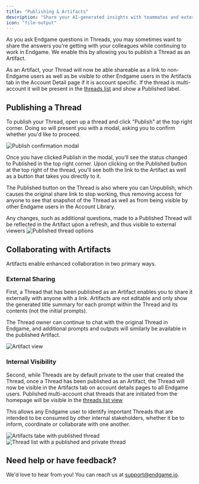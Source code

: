 ```yaml
---
title: "Publishing & Artifacts"
description: "Share your AI-generated insights with teammates and external stakeholders"
icon: "file-output"
---
```


As you ask Endgame questions in Threads, you may sometimes want to share the answers you're getting with your colleagues while continuing to work in Endgame. We enable this by allowing you to publish a Thread as an Artifact.

As an Artifact, your Thread will now be able shareable as a link to non-Endgame users as well as be visible to other Endgame users in the Artifacts tab in the Account Detail page if it is account specific. If the thread is multi-account it will be present in the [threads list](https://app.endgame.io/threads) and show a Published label. 

## Publishing a Thread

To publish your Thread, open up a thread and click "Publish" at the top right corner. Doing so will present you with a modal, asking you to confirm whether you'd like to proceed.

<Frame caption="Confirmation dialog when publishing a Thread as an Artifact">
  <img
    src="/images/Screenshot_2025-06-24_at_1.17.31_PM.png"
    alt="Publish confirmation modal"
    className="rounded-lg"
  />
</Frame>

Once you have clicked Publish in the modal, you'll see the status changed to Published in the top right corner. Upon clicking on the Published button at the top right of the thread, you'll see both the link to the Artifact as well as a button that takes you directly to it.

The Published button on the Thread is also where you can Unpublish, which causes the original share link to stop working, thus removing access for anyone to see that snapshot of the Thread as well as from being visible by other Endgame users in the Account Library.

<Note>
  Any changes, such as additional questions, made to a Published Thread will be
  reflected in the Artifact upon a refresh, and thus visible to external viewers
</Note>

<Frame caption="Options available after publishing - share link and unpublish controls">
  <img
    src="/images/Screenshot_2025-06-24_at_1.18.56_PM.png"
    alt="Published thread options"
    className="rounded-lg"
  />
</Frame>

## Collaborating with Artifacts

Artifacts enable enhanced collaboration in two primary ways.

### External Sharing

First, a Thread that has been published as an Artifact enables you to share it externally with anyone with a link. Artifacts are not editable and only show the generated title summary for each prompt within the Thread and its contents (not the initial prompts).

The Thread owner can continue to chat with the original Thread in Endgame, and additional prompts and outputs will similarly be available in the published Artifact.

<Frame caption="How an Artifact appears to external viewers with read-only access">
  <img
    src="/images/35961a84-d9fe-42a2-8d01-98bc11595150.png"
    alt="Artifact view"
    className="rounded-lg"
  />
</Frame>

### Internal Visibility

Second, while Threads are by default private to the user that created the Thread, once a Thread has been published as an Artifact, the Thread will now be visible in the Artifacts tab on account details pages to all Endgame users. Published multi-account chat threads that are initiated from the homepage will be visible in the [threads list view](https://app.endgame.io/threads)

This allows any Endgame user to identify important Threads that are intended to be consumed by other internal stakeholders, whether it be to inform, coordinate or collaborate with one another.

<Frame caption="Artifacts tab showing a published thread">
  <img
    src="/images/artifacts-9-16-25.png"
    alt="Artifacts tabe with published thread"
    className="rounded-lg"
  />
</Frame>

<Frame caption="Thread list with a published and private thread">
  <img
    src="/images/thread-list-published-9-23-25.png"
    alt="Thread list with a published and private thread"
    className="rounded-lg"
  />
</Frame>

## Need help or have feedback?

We'd love to hear from you! You can reach us at [support@endgame.io](mailto:support@endgame.io).